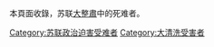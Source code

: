 {{Commonscat|Victims of the Great Purge}}
本頁面收錄，苏联[[大清洗|大整肅]]中的死难者。

[[Category:苏联政治迫害受难者|Category:苏联政治迫害受难者]]
[[Category:大清洗受害者|Category:大清洗受害者]]